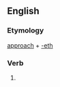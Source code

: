 ==English==

===Etymology===
[[approach]] + [[-eth]]

===Verb===
{{infl|en|verb form}}

# {{archaic third-person singular of|approach}}